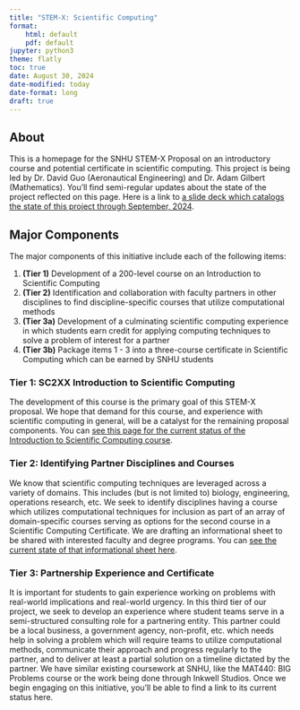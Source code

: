 ```yaml
---
title: "STEM-X: Scientific Computing"
format: 
    html: default
    pdf: default
jupyter: python3
theme: flatly
toc: true
date: August 30, 2024
date-modified: today
date-format: long
draft: true
---
```


## About

This is a homepage for the SNHU STEM-X Proposal on an introductory course and potential certificate in scientific computing. This project is being led by Dr. David Guo (Aeronautical Engineering) and Dr. Adam Gilbert (Mathematics). You'll find semi-regular updates about the state of the project reflected on this page. Here is a link to [a slide deck which catalogs the state of this project through September, 2024](https://agmath.github.io/ScientificComputingCourse/Fall24_CheckInSlides.html).
 
## Major Components

The major components of this initiative include each of the following items:

1. **(Tier 1)** Development of a 200-level course on an Introduction to Scientific Computing
2. **(Tier 2)** Identification and collaboration with faculty partners in other disciplines to find discipline-specific courses that utilize computational methods
3. **(Tier 3a)** Development of a culminating scientific computing experience in which students earn credit for applying computing techniques to solve a problem of interest for a partner
4. **(Tier 3b)** Package items 1 - 3 into a three-course certificate in Scientific Computing which can be earned by SNHU students

### Tier 1: SC2XX Introduction to Scientific Computing

The development of this course is the primary goal of this STEM-X proposal. We hope that demand for this course, and experience with scientific computing in general, will be a catalyst for the remaining proposal components. You can [see this page for the current status of the Introduction to Scientific Computing course](https://agmath.github.io/ScientificComputingCourse/IntroSciComputing.html).

### Tier 2: Identifying Partner Disciplines and Courses

We know that scientific computing techniques are leveraged across a variety of domains. This includes (but is not limited to) biology, engineering, operations research, etc. We seek to identify disciplines having a course which utilizes computational techniques for inclusion as part of an array of domain-specific courses serving as options for the second course in a Scientific Computing Certificate. We are drafting an informational sheet to be shared with interested faculty and degree programs. You can [see the current state of that informational sheet here](https://agmath.github.io/ScientificComputingCourse/information_sheet.html).

### Tier 3: Partnership Experience and Certificate

It is important for students to gain experience working on problems with real-world implications and real-world urgency. In this third tier of our project, we seek to develop an experience where student teams serve in a semi-structured consulting role for a partnering entity. This partner could be a local business, a government agency, non-profit, etc. which needs help in solving a problem which will require teams to utilize computational methods, communicate their approach and progress regularly to the partner, and to deliver at least a partial solution on a timeline dictated by the partner. We have similar existing coursework at SNHU, like the MAT440: BIG Problems course or the work being done through Inkwell Studios. Once we begin engaging on this initiative, you'll be able to find a link to its current status here.